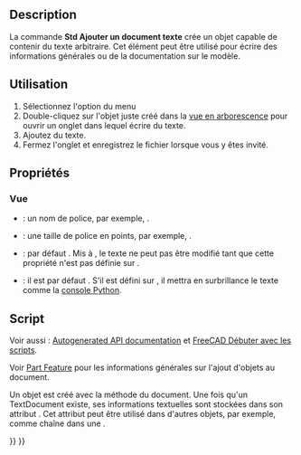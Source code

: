 <languages/>

{{Docnav/fr
|[[Std_ViewScreenShot/fr|Capture d'écran]]
|[[Std_DemoMode/fr|Vue en rotation]]
|[[Std_Tools_Menu/fr|Menu Outils]]
|IconL=Std_ViewScreenShot.svg
|IconR=Std_DemoMode.svg
|IconC=Freecad.svg
}}

{{GuiCommand/fr
|Name=Std TextDocument
|Name/fr=Std Ajouter un document texte
|MenuLocation=Outils → Ajouter un document texte
|Workbenches=Tous
|Version=0.19
|SeeAlso=[[Draft_ShapeString/fr|Draft Formes à partir de texte]], [[Draft_Text/fr|Draft Texte]]
}}

<span id="Description"></span>
== Description ==

La commande '''Std Ajouter un document texte''' crée un objet capable de contenir du texte arbitraire. Cet élément peut être utilisé pour écrire des informations générales ou de la documentation sur le modèle.

<span id="Usage"></span>
==Utilisation==

# Sélectionnez l'option {{StdMenu|Outils → [[Image:Std_TextDocument.svg|16px]] Ajouter un document texte}} du menu
# Double-cliquez sur l'objet juste créé dans la [[Tree_view/fr|vue en arborescence]] pour ouvrir un onglet dans lequel écrire du texte.
# Ajoutez du texte.
# Fermez l'onglet et enregistrez le fichier lorsque vous y êtes invité.

<span id="Properties"></span>
== Propriétés ==

<span id="View"></span>
=== Vue ===

{{TitleProperty|Editor}}

* {{PropertyView/fr|Font Name|Font}} : un nom de police, par exemple, {{Value|Ubuntu Mono}}.
* {{PropertyView/fr|Font Size|Float}} : une taille de police en points, par exemple, {{Value|11}}.
* {{PropertyView/fr|Read Only|Bool}} : par défaut {{FALSE}}. Mis à {{TRUE}}, le texte ne peut pas être modifié tant que cette propriété n'est pas définie sur {{FALSE}}.
* {{PropertyView/fr|Syntax Highlighter|Enumeration}} : il est par défaut {{Value|None}}. S'il est défini sur {{Value|Python}}, il mettra en surbrillance le texte comme la [[Python_console/fr|console Python]].

<span id="Scripting"></span>
== Script ==

Voir aussi : [https://freecad.github.io/SourceDoc/ Autogenerated API documentation] et [[FreeCAD_Scripting_Basics/fr|FreeCAD Débuter avec les scripts]].

Voir [[Part_Feature/fr|Part Feature]] pour les informations générales sur l'ajout d'objets au document.

<div class="mw-translate-fuzzy">
Un objet {{incode|App::TextDocument}} est créé avec la méthode {{incode|addObject()}} du document. Une fois qu'un TextDocument existe, ses informations textuelles sont stockées dans son attribut {{incode|Text}}. Cet attribut peut être utilisé dans d'autres objets, par exemple, comme chaîne dans une {{Button|[[Image:Draft_ShapeString.svg|16px]] [[Draft_ShapeString/fr|Draft Forme à partir d'un texte]]}}.
</div>

{{Code|code=
import FreeCAD as App
import Draft

doc = App.newDocument()
obj = doc.addObject("App::TextDocument", "Text_document")
obj.Text = "textual information"
doc.recompute()

obj2 = Draft.makeShapeString(obj.Text, "/usr/share/fonts/truetype/dejavu/DejaVuSans.ttf", 10)
doc.recompute()
}}


{{Docnav/fr
|[[Std_ViewScreenShot/fr|Capture d'écran]]
|[[Std_DemoMode/fr|Vue en rotation]]
|[[Std_Tools_Menu/fr|Menu Outils]]
|IconL=Std_ViewScreenShot.svg
|IconR=Std_DemoMode.svg
|IconC=Freecad.svg
}}

{{Std_Base_navi{{#translation:}}}}
{{Userdocnavi{{#translation:}}}}